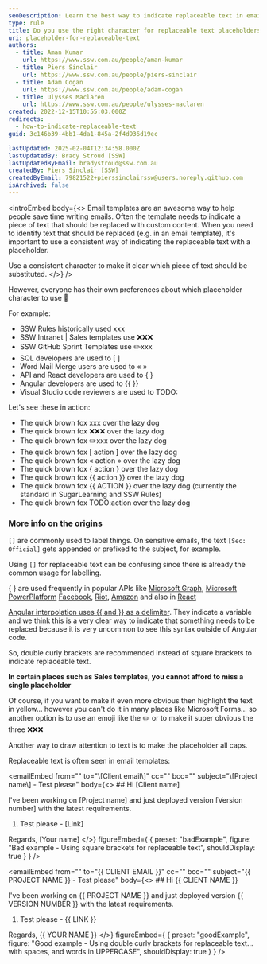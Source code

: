 ```yaml
---
seoDescription: Learn the best way to indicate replaceable text in email templates using clear placeholders.
type: rule
title: Do you use the right character for replaceable text placeholders?
uri: placeholder-for-replaceable-text
authors:
  - title: Aman Kumar
    url: https://www.ssw.com.au/people/aman-kumar
  - title: Piers Sinclair
    url: https://www.ssw.com.au/people/piers-sinclair
  - title: Adam Cogan
    url: https://www.ssw.com.au/people/adam-cogan
  - title: Ulysses Maclaren
    url: https://www.ssw.com.au/people/ulysses-maclaren
created: 2022-12-15T10:55:03.000Z
redirects:
  - how-to-indicate-replaceable-text
guid: 3c146b39-4bb1-4da1-845a-2f4d936d19ec

lastUpdated: 2025-02-04T12:34:58.000Z
lastUpdatedBy: Brady Stroud [SSW]
lastUpdatedByEmail: bradystroud@ssw.com.au
createdBy: Piers Sinclair [SSW]
createdByEmail: 79821522+pierssinclairssw@users.noreply.github.com
isArchived: false
---
```


<introEmbed
  body={<>
Email templates are an awesome way to help people save time writing emails. Often the template needs to indicate a piece of text that should be replaced with custom content. When you need to identify text that should be replaced (e.g. in an email template), it's important to use a consistent way of indicating the replaceable text with a placeholder.

Use a consistent character to make it clear which piece of text should be substituted.
  </>}
/>
<youtubeEmbed url="https://youtu.be/uFLnYo_z6Pw" description="Video: Choose the Best Text Placeholders (3 min)" />

However, everyone has their own preferences about which placeholder character to use 🥸

For example:

* SSW Rules historically used xxx
* SSW Intranet | Sales templates use ❌❌❌
* SSW GitHub Sprint Templates use ✏️xxx
* SQL developers are used to [ ]
* Word Mail Merge users are used to « »
* API and React developers are used to { }
* Angular developers are used to &#123;&#123; &#125;&#125;
* Visual Studio code reviewers are used to TODO:

Let's see these in action:

* The quick brown fox xxx over the lazy dog
* The quick brown fox ❌❌❌ over the lazy dog
* The quick brown fox ✏️xxx over the lazy dog
* The quick brown fox [ action ] over the lazy dog
* The quick brown fox « action » over the lazy dog
* The quick brown fox { action } over the lazy dog
* The quick brown fox &#123;&#123; action &#125;&#125; over the lazy dog
* The quick brown fox &#123;&#123; ACTION &#125;&#125; over the lazy dog (currently the standard in SugarLearning and SSW Rules)
* The quick brown fox TODO:action over the lazy dog

### More info on the origins

`[]` are commonly used to label things. On sensitive emails, the text `[Sec: Official]` gets appended or prefixed to the subject, for example.

Using `[]` for replaceable text can be confusing since there is already the common usage for labelling.

{ } are used frequently in popular APIs like [Microsoft Graph](https://learn.microsoft.com/en-au/graph/api/resources/users?view=graph-rest-beta&WT.mc_id=DT-MVP-33518), [Microsoft PowerPlatform](https://learn.microsoft.com/en-us/power-apps/developer/data-platform/webapi/samples/webapiservice-query-data?WT.mc_id=DP-MVP-33518) [Facebook](https://developers.facebook.com/docs/marketing-api/conversions-api/using-the-api), [Riot](https://developer.riotgames.com/apis), [Amazon](https://developer-docs.amazon.com/sp-api/docs/product-pricing-api-v0-reference) and also in [React](https://reactjs.org/docs/introducing-jsx.html)

[Angular interpolation uses &#123;&#123; and &#125;&#125; as a delimiter](https://angular.io/guide/interpolation). They indicate a variable and we think this is a very clear way to indicate that something needs to be replaced because it is very uncommon to see this syntax outside of Angular code.

So, double curly brackets are recommended instead of square brackets to indicate replaceable text.

**In certain places such as Sales templates, you cannot afford to miss a single placeholder**

Of course, if you want to make it even more obvious then highlight the text in yellow... however you can't do it in many places like Microsoft Forms... so another option is to use an emoji like the ✏️ or to make it super obvious the three ❌❌❌

Another way to draw attention to text is to make the placeholder all caps.

Replaceable text is often seen in email templates:

<emailEmbed
  from=""
  to="\\[Client email\\]"
  cc=""
  bcc=""
  subject="\\[Project name\\] - Test please"
  body={<>
    ## Hi \[Client name\]

I've been working on \[Project name\] and just deployed version \[Version number\] with the latest requirements.

1. Test please - \[Link\]

Regards,
\[Your name\]
  </>}
  figureEmbed={ {
    preset: "badExample",
    figure: "Bad example - Using square brackets for replaceable text",
    shouldDisplay: true
  } }
/>

<emailEmbed
  from=""
  to="&#123;&#123; CLIENT EMAIL &#125;&#125;"
  cc=""
  bcc=""
  subject="&#123;&#123; PROJECT NAME &#125;&#125; - Test please"
  body={<>
    ## Hi &#123;&#123; CLIENT NAME &#125;&#125;

I've been working on &#123;&#123; PROJECT NAME &#125;&#125; and just deployed version &#123;&#123; VERSION NUMBER &#125;&#125; with the latest requirements.

1. Test please - &#123;&#123; LINK &#125;&#125;

Regards,
&#123;&#123; YOUR NAME &#125;&#125;
  </>}
  figureEmbed={ {
    preset: "goodExample",
    figure: "Good example - Using double curly brackets for replaceable text... with spaces, and words in UPPERCASE",
    shouldDisplay: true
  } }
/>
